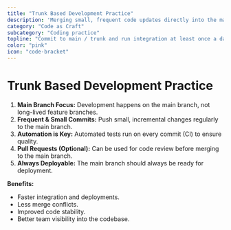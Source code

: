 ```yaml
---
title: "Trunk Based Development Practice"
description: 'Merging small, frequent code updates directly into the main codebase (often called "trunk" or "main") instead of long-lived feature branches'
category: "Code as Craft"
subcategory: "Coding practice"
topline: "Commit to main / trunk and run integration at least once a day"
color: "pink"
icon: "code-bracket"
---
```



# Trunk Based Development Practice

1. **Main Branch Focus:** Development happens on the main branch, not long-lived feature branches.
1. **Frequent & Small Commits:** Push small, incremental changes regularly to the main branch.
1. **Automation is Key:** Automated tests run on every commit (CI) to ensure quality.
1. **Pull Requests (Optional):** Can be used for code review before merging to the main branch.
1. **Always Deployable:** The main branch should always be ready for deployment.

**Benefits:**

- Faster integration and deployments.
- Less merge conflicts.
- Improved code stability.
- Better team visibility into the codebase.
